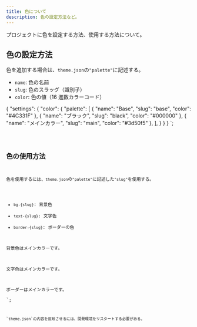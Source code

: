 ```yaml
---
title: 色について
description: 色の設定方法など。
---
```


プロジェクトに色を設定する方法、使用する方法について。

## 色の設定方法

色を追加する場合は、`theme.json`の`"palette"`に記述する。

- `name`: 色の名前
- `slug`: 色のスラッグ（識別子）
- `color`: 色の値（16 進数カラーコード）


{
  "settings": {
    "color": {
      "palette": [
        {
          "name": "Base",
          "slug": "base",
          "color": "#4C331F"
        },
        {
          "name": "ブラック",
          "slug": "black",
          "color": "#000000"
        },
        {
          "name": "メインカラー",
          "slug": "main",
          "color": "#3d50f5"
        },
      ],
    }
  }
}
`;

<Code code={exampleCode} lang="json" title={fileName} />

## 色の使用方法

色を使用するには、`theme.json`の`"palette"`に記述した`"slug"`を使用する。

- `bg-{slug}`: 背景色
- `text-{slug}`: 文字色
- `border-{slug}`: ボーダーの色

<div class="bg-main">背景色はメインカラーです。</div>

<p class="text-main">文字色はメインカラーです。</p>

<div class="border border-main">ボーダーはメインカラーです。</div>
`;

<Code code={exampleHtml} lang="html" title="example.twig" />

<Aside type="caution">`theme.json`の内容を反映させるには、開発環境をリスタートする必要がある。</Aside>
